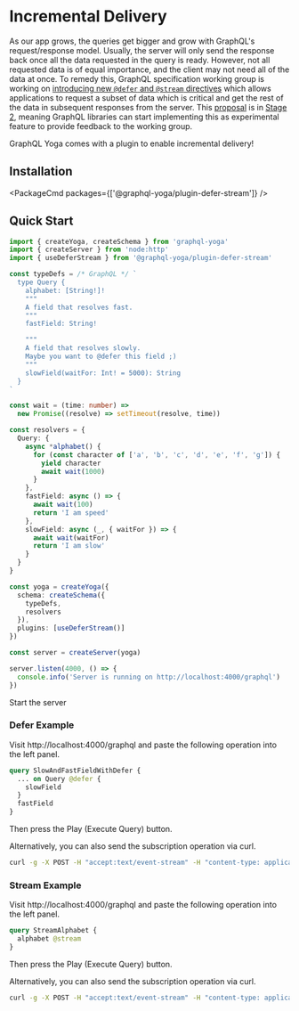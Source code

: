 
# Incremental Delivery

As our app grows, the queries get bigger and grow with GraphQL's request/response model. Usually, the server will only send the response back once all the data requested in the query is ready. However, not all requested data is of equal importance, and the client may not need all of the data at once. To remedy this, GraphQL specification working group is working on [introducing new `@defer` and `@stream` directives](https://github.com/graphql/graphql-wg/blob/main/rfcs/DeferStream.md) which allows applications to request a subset of data which is critical and get the rest of the data in subsequent responses from the server. This [proposal](https://github.com/graphql/graphql-spec/pull/742) is in [Stage 2](https://github.com/graphql/graphql-spec/blob/main/CONTRIBUTING.md#stage-2-draft), meaning GraphQL libraries can start implementing this as experimental feature to provide feedback to the working group.

GraphQL Yoga comes with a plugin to enable incremental delivery!

## Installation

<PackageCmd packages={['@graphql-yoga/plugin-defer-stream']} />

## Quick Start

```ts filename="server.ts"
import { createYoga, createSchema } from 'graphql-yoga'
import { createServer } from 'node:http'
import { useDeferStream } from '@graphql-yoga/plugin-defer-stream'

const typeDefs = /* GraphQL */ `
  type Query {
    alphabet: [String!]!
    """
    A field that resolves fast.
    """
    fastField: String!

    """
    A field that resolves slowly.
    Maybe you want to @defer this field ;)
    """
    slowField(waitFor: Int! = 5000): String
  }
`

const wait = (time: number) =>
  new Promise((resolve) => setTimeout(resolve, time))

const resolvers = {
  Query: {
    async *alphabet() {
      for (const character of ['a', 'b', 'c', 'd', 'e', 'f', 'g']) {
        yield character
        await wait(1000)
      }
    },
    fastField: async () => {
      await wait(100)
      return 'I am speed'
    },
    slowField: async (_, { waitFor }) => {
      await wait(waitFor)
      return 'I am slow'
    }
  }
}

const yoga = createYoga({
  schema: createSchema({
    typeDefs,
    resolvers
  }),
  plugins: [useDeferStream()]
})

const server = createServer(yoga)

server.listen(4000, () => {
  console.info('Server is running on http://localhost:4000/graphql')
})
```

Start the server

### Defer Example

Visit http://localhost:4000/graphql and paste the following operation into the left panel.

```graphql
query SlowAndFastFieldWithDefer {
  ... on Query @defer {
    slowField
  }
  fastField
}
```

Then press the Play (Execute Query) button.

Alternatively, you can also send the subscription operation via curl.

```sh
curl -g -X POST -H "accept:text/event-stream" -H "content-type: application/json" -d '{"query":"query SlowAndFastFieldWithDefer { ... on Query @defer { slowField } fastField }"}' http://localhost:4000/graphql
```

### Stream Example

Visit http://localhost:4000/graphql and paste the following operation into the left panel.

```graphql
query StreamAlphabet {
  alphabet @stream
}
```

Then press the Play (Execute Query) button.

Alternatively, you can also send the subscription operation via curl.

```sh
curl -g -X POST -H "accept:text/event-stream" -H "content-type: application/json" -d '{"query":"query StreamAlphabet { alphabet @stream }"}' http://localhost:4000/graphql
```
